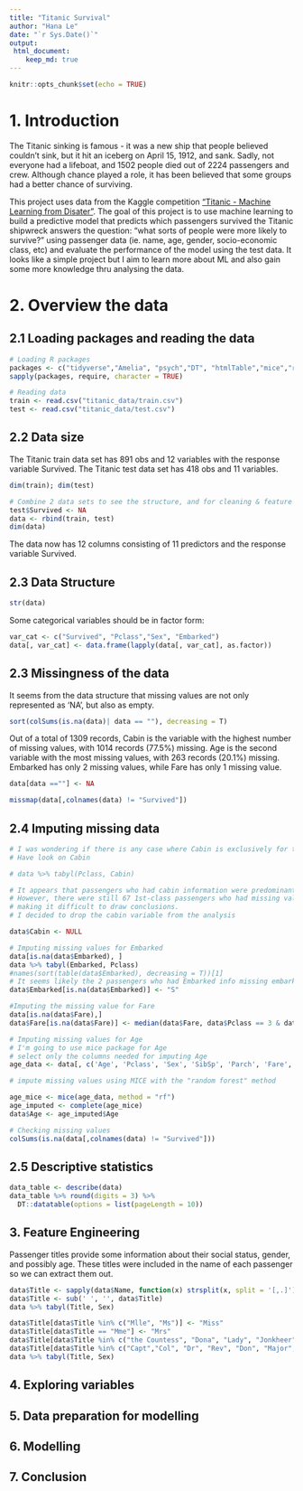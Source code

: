 ```yaml
---
title: "Titanic Survival"
author: "Hana Le"
date: "`r Sys.Date()`"
output: 
 html_document:
    keep_md: true
---
```


```r
knitr::opts_chunk$set(echo = TRUE)
```
# 1. Introduction

The Titanic sinking is famous - it was a new ship that people believed couldn't sink, but it hit an iceberg on April 15, 1912, and sank. Sadly, not everyone had a lifeboat, and 1502 people died out of 2224 passengers and crew. Although chance played a role, it has been believed that some groups had a better chance of surviving.

This project uses data from the Kaggle competition ["Titanic - Machine Learning from Disater"](https://www.kaggle.com/competitions/titanic/overview). The goal of this project is to use machine learning to build a predictive model that predicts which passengers survived the Titanic shipwreck answers the question: “what sorts of people were more likely to survive?” using passenger data (ie. name, age, gender, socio-economic class, etc) and evaluate the performance of the model using the test data. It looks like a simple project but I aim to learn more about ML and also gain some more knowledge thru analysing the data.

# 2. Overview the data
## 2.1 Loading packages and reading the data

```r
# Loading R packages
packages <- c("tidyverse","Amelia", "psych","DT", "htmlTable","mice","ranger", "janitor", "randomForest") 
sapply(packages, require, character = TRUE)
```


```r
# Reading data
train <- read.csv("titanic_data/train.csv")
test <- read.csv("titanic_data/test.csv")
```


## 2.2 Data size
The Titanic train data set has 891 obs and 12 variables with the response variable Survived. The Titanic test data set has 418 obs and 11 variables.

```r
dim(train); dim(test)
```

```r
# Combine 2 data sets to see the structure, and for cleaning & feature engineering later.
test$Survived <- NA
data <- rbind(train, test)
dim(data) 
```
The data now has 12 columns consisting of 11 predictors and the response variable Survived.

## 2.3 Data Structure

```r
str(data)
```

Some categorical variables should be in factor form:

```r
var_cat <- c("Survived", "Pclass","Sex", "Embarked")
data[, var_cat] <- data.frame(lapply(data[, var_cat], as.factor))
```


## 2.3 Missingness of the data

It seems from the data structure that missing values are not only represented as 'NA', but also as empty.

```r
sort(colSums(is.na(data)| data == ""), decreasing = T)
```

Out of a total of 1309 records, Cabin is the variable with the highest number of missing values, with 1014 records (77.5%) missing. Age is the second variable with the most missing values, with 263 records (20.1%) missing. Embarked has only 2 missing values, while Fare has only 1 missing value.

```r
data[data ==""] <- NA

missmap(data[,colnames(data) != "Survived"])
```


## 2.4 Imputing missing data


```r
# I was wondering if there is any case where Cabin is exclusively for the 1st class passengers?
# Have look on Cabin

# data %>% tabyl(Pclass, Cabin)

# It appears that passengers who had cabin information were predominantly in the 1st class. 
# However, there were still 67 1st-class passengers who had missing values for the cabin,
# making it difficult to draw conclusions. 
# I decided to drop the cabin variable from the analysis

data$Cabin <- NULL
```



```r
# Imputing missing values for Embarked
data[is.na(data$Embarked), ]
data %>% tabyl(Embarked, Pclass)
#names(sort(table(data$Embarked), decreasing = T))[1]
# It seems likely the 2 passengers who had Embarked info missing embarked from S = Southampton.
data$Embarked[is.na(data$Embarked)] <- "S"
```

```r
#Imputing the missing value for Fare
data[is.na(data$Fare),]
data$Fare[is.na(data$Fare)] <- median(data$Fare, data$Pclass == 3 & data$Embarded == "S", na.rm = T)
```


```r
# Imputing missing values for Age
# I'm going to use mice package for Age
# select only the columns needed for imputing Age
age_data <- data[, c('Age', 'Pclass', 'Sex', 'SibSp', 'Parch', 'Fare', 'Embarked')]

# impute missing values using MICE with the "random forest" method

age_mice <- mice(age_data, method = "rf")
age_imputed <- complete(age_mice)
data$Age <- age_imputed$Age
```


```r
# Checking missing values
colSums(is.na(data[,colnames(data) != "Survived"]))
```

## 2.5 Descriptive statistics


```r
data_table <- describe(data)
data_table %>% round(digits = 3) %>%
  DT::datatable(options = list(pageLength = 10)) 
```


## 3. Feature Engineering
Passenger titles provide some information about their social status, gender, and possibly age. These titles were included in the name of each passenger so we can extract them out.

```r
data$Title <- sapply(data$Name, function(x) strsplit(x, split = '[,.]')[[1]][[2]])
data$Title <- sub(' ', '', data$Title)
data %>% tabyl(Title, Sex) 
```

```r
data$Title[data$Title %in% c("Mlle", "Ms")] <- "Miss"
data$Title[data$Title == "Mme"] <- "Mrs"
data$Title[data$Title %in% c("the Countess", "Dona", "Lady", "Jonkheer")] <- "Noble"
data$Title[data$Title %in% c("Capt","Col", "Dr", "Rev", "Don", "Major", "Sir")] <- "Officer"
data %>% tabyl(Title, Sex) 

```

## 4. Exploring variables
## 5. Data preparation for modelling
## 6. Modelling
## 7. Conclusion
